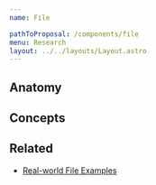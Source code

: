 ```yaml
---
name: File

pathToProposal: /components/file
menu: Research
layout: ../../layouts/Layout.astro
---
```



<ComponentCoverage component="File" />

## Anatomy

<FileAnatomy />

## Concepts

<Concepts component="File" />

## Related

- [Real-world File Examples](/components/file.research.examples)
